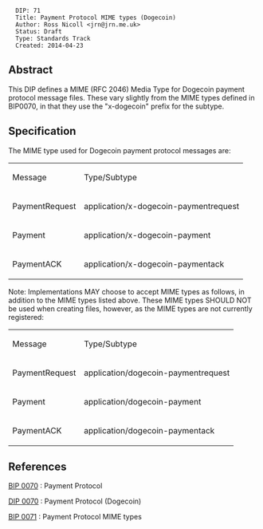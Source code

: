 <pre>
  DIP: 71
  Title: Payment Protocol MIME types (Dogecoin)
  Author: Ross Nicoll <jrn@jrn.me.uk>
  Status: Draft
  Type: Standards Track
  Created: 2014-04-23
</pre>

==Abstract==

This DIP defines a MIME (RFC 2046) Media Type for Dogecoin payment
protocol message files. These vary slightly from the MIME types
defined in BIP0070, in that they use the "x-dogecoin" prefix for
the subtype.

==Specification==

The MIME type used for Dogecoin payment protocol messages are:

{|
| Message || Type/Subtype
|-
| PaymentRequest || application/x-dogecoin-paymentrequest
|-
| Payment || application/x-dogecoin-payment
|-
| PaymentACK || application/x-dogecoin-paymentack
|}

Note: Implementations MAY choose to accept MIME types as follows,
in addition to the MIME types listed above. These MIME types SHOULD NOT
be used when creating files, however, as the MIME types are not
currently registered:

{|
| Message || Type/Subtype
|-
| PaymentRequest || application/dogecoin-paymentrequest
|-
| Payment || application/dogecoin-payment
|-
| PaymentACK || application/dogecoin-paymentack
|}

==References==

[[bip-0070.mediawiki|BIP 0070]] : Payment Protocol

[[dip-0070.mediawiki|DIP 0070]] : Payment Protocol (Dogecoin)

[[bip-0071.mediawiki|BIP 0071]] : Payment Protocol MIME types
